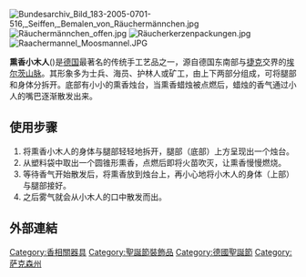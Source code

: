 {{unreferenced|time=2013-05-07T08:54:04+00:00}}
[[File:Bundesarchiv_Bild_183-2005-0701-516,_Seiffen,_Bemalen_von_Räuchermännchen.jpg|thumb]]
[[File:Räuchermännchen_offen.jpg|thumb]]
[[File:Räucherkerzenpackungen.jpg|thumb]]
[[File:Raachermannel_Moosmannel.JPG|thumb]]

'''熏香小木人'''({{lang|de|Räuchermann}})是[[德国|德国]]最著名的传统手工艺品之一，源自德国东南部与[[捷克|捷克]]交界的[[埃尔茨山脉|埃尔茨山脉]]。其形象多为士兵、海员、护林人或矿工，由上下两部分组成，可将腿部和身体分拆开。底部有小小的熏香烛台，当熏香蜡烛被点燃后，蜡烛的香气通过小人的嘴巴逐渐散发出来。

== 使用步骤 == 

#将熏香小木人的身体与腿部轻轻地拆开，腿部（底部）上方呈现出一个烛台。
#从塑料袋中取出一个圆锥形熏香，点燃后即将火苗吹灭，让熏香慢慢燃烧。
#等待香气开始散发后，将熏香放到烛台上，再小心地将小木人的身体（上部）与腿部接好。
#之后雾气就会从小木人的口中散发而出。

==外部連結==
{{Commons category-inline|Räuchermännchen}}

[[Category:香相關器具|Category:香相關器具]]
[[Category:聖誕節裝飾品|Category:聖誕節裝飾品]]
[[Category:德國聖誕節|Category:德國聖誕節]]
[[Category:萨克森州|Category:萨克森州]]